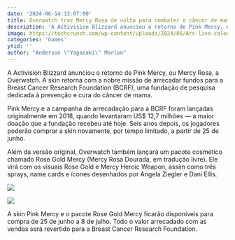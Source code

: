 ```yaml
---
date: '2024-06-14:13:07:00'
title: Overwatch traz Mercy Rosa de volta para combater o câncer de mama
description: 'A Activision Blizzard anunciou o retorno de Pink Mercy, ou Mercy Rosa, a Overwatch. A skin retorna com a nobre missão de arrecadar fundos para a Breast Cancer Research Foundation (BCRF), uma fundação de pesquisa dedicada à prevenção e cura do câncer de mama.'
image: https://techcrunch.com/wp-content/uploads/2024/06/Arc-live-calendar.png
categories: 'Games'
ytid: ''
author: "Anderson \"Yagasaki\" Marlon"
---
```


A Activision Blizzard anunciou o retorno de Pink Mercy, ou Mercy Rosa, a Overwatch. A skin retorna com a nobre missão de arrecadar fundos para a Breast Cancer Research Foundation (BCRF), uma fundação de pesquisa dedicada à prevenção e cura do câncer de mama.

Pink Mercy e a campanha de arrecadação para a BCRF foram lançadas originalmente em 2018, quando levantaram US$ 12,7 milhões — a maior doação que a fundação recebeu até hoje. Seis anos depois, os jogadores poderão comprar a skin novamente, por tempo limitado, a partir de 25 de junho.

Além da versão original, Overwatch também lançará um pacote cosmético chamado Rose Gold Mercy (Mercy Rosa Dourada, em tradução livre). Ele virá com os visuais Rose Gold e Mercy Heroic Weapon, assim como três sprays, name cards e ícones desenhados por Angela Ziegler e Dani Ellis.

![](https://uploads.jovemnerd.com.br/wp-content/uploads/2024/06/overwatch_pink_mercy_de_volta__c75l2r22.jpg?ims=1210x544/filters:quality(75))

![](https://uploads.jovemnerd.com.br/wp-content/uploads/2024/06/overwatch_golden_rose_mercy__20fu4zok2.png?ims=1920x1080/filters:quality(75))

A skin Pink Mercy e o pacote Rose Gold Mercy ficarão disponíveis para compra de 25 de junho a 8 de julho. Todo o valor arrecadado com as vendas será revertido para a Breast Cancer Research Foundation.
